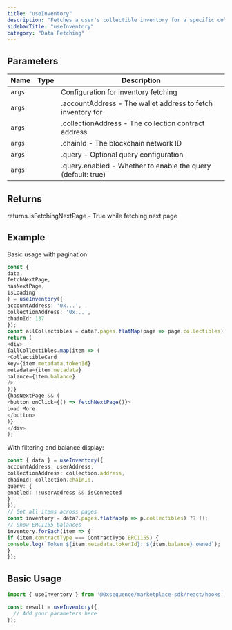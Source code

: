 ```yaml
---
title: "useInventory"
description: "Fetches a user's collectible inventory for a specific collection with infinite scroll This hook combines data from both the marketplace API and indexer to provide a complete view of owned collectibles. It automatically detects LAOS ERC-721 collections and handles them appropriately. The hook ensures all owned tokens are returned, even if they're not listed in the marketplace."
sidebarTitle: "useInventory"
category: "Data Fetching"
---
```


## Parameters

| Name | Type | Description |
|------|------|-------------|
| `args` |  | Configuration for inventory fetching |
| `args` |  | .accountAddress - The wallet address to fetch inventory for |
| `args` |  | .collectionAddress - The collection contract address |
| `args` |  | .chainId - The blockchain network ID |
| `args` |  | .query - Optional query configuration |
| `args` |  | .query.enabled - Whether to enable the query (default: true) |

## Returns

returns.isFetchingNextPage - True while fetching next page

## Example

Basic usage with pagination:
```typescript
const {
data,
fetchNextPage,
hasNextPage,
isLoading
} = useInventory({
accountAddress: '0x...',
collectionAddress: '0x...',
chainId: 137
});
const allCollectibles = data?.pages.flatMap(page => page.collectibles) ?? [];
return (
<div>
{allCollectibles.map(item => (
<CollectibleCard
key={item.metadata.tokenId}
metadata={item.metadata}
balance={item.balance}
/>
))}
{hasNextPage && (
<button onClick={() => fetchNextPage()}>
Load More
</button>
)}
</div>
);
```

With filtering and balance display:
```typescript
const { data } = useInventory({
accountAddress: userAddress,
collectionAddress: collection.address,
chainId: collection.chainId,
query: {
enabled: !!userAddress && isConnected
}
});
// Get all items across pages
const inventory = data?.pages.flatMap(p => p.collectibles) ?? [];
// Show ERC1155 balances
inventory.forEach(item => {
if (item.contractType === ContractType.ERC1155) {
console.log(`Token ${item.metadata.tokenId}: ${item.balance} owned`);
}
});
```

## Basic Usage

```typescript
import { useInventory } from '@0xsequence/marketplace-sdk/react/hooks';

const result = useInventory({
  // Add your parameters here
});
```

